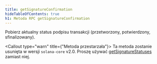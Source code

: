 ```yaml
---
title: getSignatureConfirmation
hideTableOfContents: true
h1: Metoda RPC getSignatureConfirmation
---
```


Pobierz aktualny status podpisu transakcji (przetworzony, potwierdzony,
sfinalizowany).

<Callout type="warn" title={"Metoda przestarzała"}>
  Ta metoda zostanie usunięta w wersji `solana-core` v2.0. Proszę używać
  [getSignatureStatuses](/docs/rpc/http/getsignaturestatuses) zamiast niej.
</Callout>
